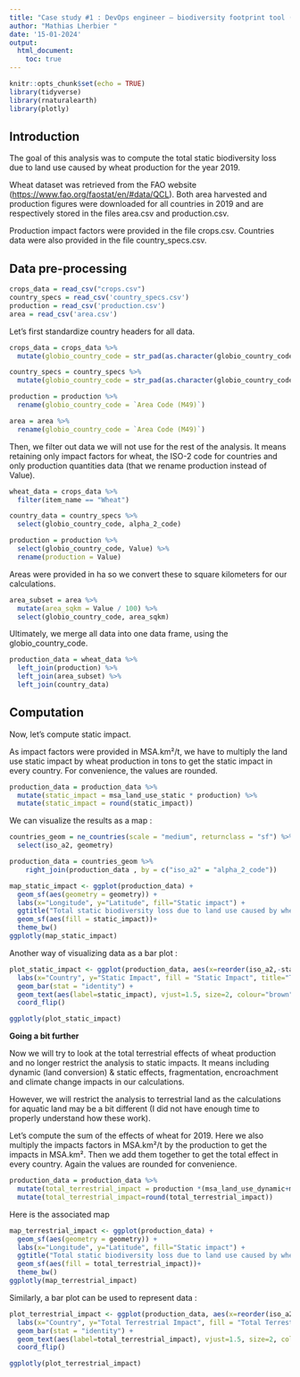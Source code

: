 ```yaml
---
title: "Case study #1 : DevOps engineer – biodiversity footprint tool (GBS)"
author: "Mathias Lherbier "
date: '15-01-2024'
output: 
  html_document: 
    toc: true
---
```


```r

knitr::opts_chunk$set(echo = TRUE)
library(tidyverse)
library(rnaturalearth)
library(plotly)

```

## Introduction

The goal of this analysis was to compute the total static biodiversity loss due to land use caused by wheat production for the year 2019.

Wheat dataset was retrieved from the FAO website (<https://www.fao.org/faostat/en/#data/QCL>). Both area harvested and production figures were downloaded for all countries in 2019 and are respectively stored in the files area.csv and production.csv.

Production impact factors were provided in the file crops.csv. Countries data were also provided in the file country_specs.csv.

## Data pre-processing

```r

crops_data = read_csv("crops.csv")
country_specs = read_csv('country_specs.csv')
production = read_csv('production.csv')
area = read_csv('area.csv')

```

Let's first standardize country headers for all data.

```r

crops_data = crops_data %>%
  mutate(globio_country_code = str_pad(as.character(globio_country_code), width = 3, pad = 0))

country_specs = country_specs %>%
  mutate(globio_country_code = str_pad(as.character(globio_country_code), width = 3, pad = 0))

production = production %>% 
  rename(globio_country_code = `Area Code (M49)`) 

area = area %>% 
  rename(globio_country_code = `Area Code (M49)`)

```

Then, we filter out data we will not use for the rest of the analysis.
It means retaining only impact factors for wheat, the ISO-2 code for countries and only production quantities data (that we rename production instead of Value).

```r

wheat_data = crops_data %>% 
  filter(item_name == "Wheat") 

country_data = country_specs %>% 
  select(globio_country_code, alpha_2_code)

production = production %>% 
  select(globio_country_code, Value) %>%
  rename(production = Value)

```

Areas were provided in ha so we convert these to square kilometers for our calculations.

```r

area_subset = area %>%
  mutate(area_sqkm = Value / 100) %>%
  select(globio_country_code, area_sqkm)

```

Ultimately, we merge all data into one data frame, using the globio_country_code.

```r

production_data = wheat_data %>%
  left_join(production) %>%
  left_join(area_subset) %>%
  left_join(country_data)

```

## Computation

Now, let's compute static impact.

As impact factors were provided in MSA.km²/t, we have to multiply the land use static impact by wheat production in tons to get the static impact in every country. For convenience, the values are rounded.

```r

production_data = production_data %>%
  mutate(static_impact = msa_land_use_static * production) %>%
  mutate(static_impact = round(static_impact))

```

We can visualize the results as a map :

```r

countries_geom = ne_countries(scale = "medium", returnclass = "sf") %>%
  select(iso_a2, geometry)

production_data = countries_geom %>% 
    right_join(production_data , by = c("iso_a2" = "alpha_2_code"))

map_static_impact <- ggplot(production_data) +
  geom_sf(aes(geometry = geometry)) +
  labs(x="Longitude", y="Latitude", fill="Static impact") +
  ggtitle("Total static biodiversity loss due to land use caused by wheat in 2019") +
  geom_sf(aes(fill = static_impact))+
  theme_bw()
ggplotly(map_static_impact)

```

Another way of visualizing data as a bar plot : 
  
```r

plot_static_impact <- ggplot(production_data, aes(x=reorder(iso_a2,-static_impact), y=static_impact, fill=static_impact)) + 
  labs(x="Country", y="Static Impact", fill = "Static Impact", title="Total static biodiversity loss due to land use caused by wheat in 2019 in MSA.km²") +
  geom_bar(stat = "identity") +
  geom_text(aes(label=static_impact), vjust=1.5, size=2, colour="brown") +
  coord_flip()

ggplotly(plot_static_impact)

```


**Going a bit further**

Now we will try to look at the total terrestrial effects of wheat production and no longer restrict the analysis to static impacts. It means including dynamic (land conversion) & static effects, fragmentation, encroachment and climate change impacts in our calculations.

However, we will restrict the analysis to terrestrial land as the calculations for aquatic land may be a bit different (I did not have enough time to properly understand how these work).

Let's compute the sum of the effects of wheat for 2019. Here we also multiply the impacts factors in MSA.km²/t by the production to get the impacts in MSA.km². Then we add them together to get the total effect in every country. Again the values are rounded for convenience.

```r

production_data = production_data %>%
  mutate(total_terrestrial_impact = production *(msa_land_use_dynamic+msa_land_use_static+msa_fragmentation_dynamic+msa_fragmentation_static+msa_encroachment_dynamic+msa_encroachment_static+msa_climate_change_terrestrial_dynamic)) %>%
  mutate(total_terrestrial_impact=round(total_terrestrial_impact))
```

Here is the associated map

```r

map_terrestrial_impact <- ggplot(production_data) +
  geom_sf(aes(geometry = geometry)) +
  labs(x="Longitude", y="Latitude", fill="Static impact") +
  ggtitle("Total static biodiversity loss due to land use caused by wheat in 2019") +
  geom_sf(aes(fill = total_terrestrial_impact))+
  theme_bw()
ggplotly(map_terrestrial_impact)

```

Similarly, a bar plot can be used to represent data : 

```r

plot_terrestrial_impact <- ggplot(production_data, aes(x=reorder(iso_a2,-total_terrestrial_impact), y=total_terrestrial_impact, fill=total_terrestrial_impact)) + 
  labs(x="Country", y="Total Terrestrial Impact", fill = "Total Terrestrial Impact", title="Total terrestrial biodiversity loss due to land use caused by wheat in 2019 in MSA.km²") +
  geom_bar(stat = "identity") +
  geom_text(aes(label=total_terrestrial_impact), vjust=1.5, size=2, colour="brown") +
  coord_flip()

ggplotly(plot_terrestrial_impact)

```